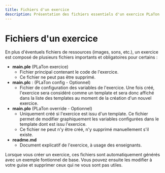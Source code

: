 ```yaml
---
title: Fichiers d'un exercice
description: Présentation des fichiers essentiels d'un exercice PLaTon (main.ple, main.plc, main.plo, readme.md) expliquant leur rôle, leur importance et comment ils s'intègrent dans le développement d'exercices.
---
```


# Fichiers d'un exercice

En plus d'éventuels fichiers de ressources (images, sons, etc.), un exercice est composé de plusieurs fichiers importants et obligatoires pour certains :

- **main.ple** (PLaTon exercice)
  - Fichier principal contenant le code de l'exercice.
  - Ce fichier ne peut pas être supprimé.
- **main.plc** : (PLaTon config - Optionnel)
  - Fichier de configuration des variables de l'exercice. Une fois créé, l'exercice sera considéré comme un template et sera donc affiché dans la liste des templates au moment de la création d'un nouvel exercice.
- **main.plo** (PLaTon override - Optionnel)
  - Uniquement créé si l'exercice est issu d'un template. Ce fichier permet de modifier graphiquement les variables configurées dans le template dont est issu l'exercice.
  - Ce fichier ne peut n'y être créé, n'y supprimé manuellement s'il existe.
- **readme.md**
  - Document explicatif de l'exercice, à usage des enseignants.

Lorsque vous créer un exercice, ces fichiers sont automatiquement générés avec un exemple fontionnel de base. Vous pouvez ensuite les modifier à votre guise
et supprimer ceux qui ne vous sont pas utiles.
